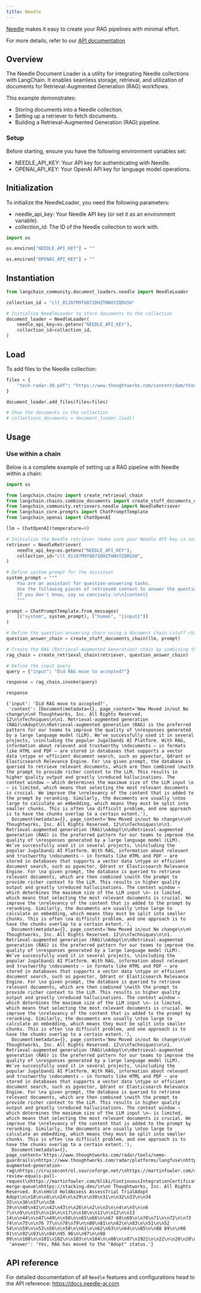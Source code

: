 ```yaml
---
title: Needle
---
```


[Needle](https://needle-ai.com) makes it easy to create your RAG pipelines with minimal effort. 

For more details, refer to our [API documentation](https://docs.needle-ai.com/docs/api-reference/needle-api)

## Overview
The Needle Document Loader is a utility for integrating Needle collections with LangChain. It enables seamless storage, retrieval, and utilization of documents for Retrieval-Augmented Generation (RAG) workflows.

This example demonstrates:

* Storing documents into a Needle collection.
* Setting up a retriever to fetch documents.
* Building a Retrieval-Augmented Generation (RAG) pipeline.

### Setup
Before starting, ensure you have the following environment variables set:

* NEEDLE_API_KEY: Your API key for authenticating with Needle.
* OPENAI_API_KEY: Your OpenAI API key for language model operations.

## Initialization
To initialize the NeedleLoader, you need the following parameters:

* needle_api_key: Your Needle API key (or set it as an environment variable).
* collection_id: The ID of the Needle collection to work with.


```python
import os
```


```python
os.environ["NEEDLE_API_KEY"] = ""
```


```python
os.environ["OPENAI_API_KEY"] = ""
```

## Instantiation


```python
from langchain_community.document_loaders.needle import NeedleLoader

collection_id = "clt_01J87M9T6B71DHZTHNXYZQRG5H"

# Initialize NeedleLoader to store documents to the collection
document_loader = NeedleLoader(
    needle_api_key=os.getenv("NEEDLE_API_KEY"),
    collection_id=collection_id,
)
```

## Load
To add files to the Needle collection:


```python
files = {
    "tech-radar-30.pdf": "https://www.thoughtworks.com/content/dam/thoughtworks/documents/radar/2024/04/tr_technology_radar_vol_30_en.pdf"
}

document_loader.add_files(files=files)
```


```python
# Show the documents in the collection
# collections_documents = document_loader.load()
```

## Usage
### Use within a chain
Below is a complete example of setting up a RAG pipeline with Needle within a chain:


```python
import os

from langchain.chains import create_retrieval_chain
from langchain.chains.combine_documents import create_stuff_documents_chain
from langchain_community.retrievers.needle import NeedleRetriever
from langchain_core.prompts import ChatPromptTemplate
from langchain_openai import ChatOpenAI

llm = ChatOpenAI(temperature=0)

# Initialize the Needle retriever (make sure your Needle API key is set as an environment variable)
retriever = NeedleRetriever(
    needle_api_key=os.getenv("NEEDLE_API_KEY"),
    collection_id="clt_01J87M9T6B71DHZTHNXYZQRG5H",
)

# Define system prompt for the assistant
system_prompt = """
    You are an assistant for question-answering tasks. 
    Use the following pieces of retrieved context to answer the question.
    If you don't know, say so concisely.\n\n{context}
    """

prompt = ChatPromptTemplate.from_messages(
    [("system", system_prompt), ("human", "{input}")]
)

# Define the question-answering chain using a document chain (stuff chain) and the retriever
question_answer_chain = create_stuff_documents_chain(llm, prompt)

# Create the RAG (Retrieval-Augmented Generation) chain by combining the retriever and the question-answering chain
rag_chain = create_retrieval_chain(retriever, question_answer_chain)

# Define the input query
query = {"input": "Did RAG move to accepted?"}

response = rag_chain.invoke(query)

response
```



```output
{'input': 'Did RAG move to accepted?',
 'context': [Document(metadata={}, page_content='New Moved in/out No change\n\n© Thoughtworks, Inc. All Rights Reserved. 12\n\nTechniques\n\n1. Retrieval-augmented generation (RAG)\nAdopt\n\nRetrieval-augmented generation (RAG) is the preferred pattern for our teams to improve the quality of \nresponses generated by a large language model (LLM). We’ve successfully used it in several projects, \nincluding the popular Jugalbandi AI Platform. With RAG, information about relevant and trustworthy \ndocuments — in formats like HTML and PDF — are stored in databases that supports a vector data \ntype or efficient document search, such as pgvector, Qdrant or Elasticsearch Relevance Engine. For \na given prompt, the database is queried to retrieve relevant documents, which are then combined \nwith the prompt to provide richer context to the LLM. This results in higher quality output and greatly \nreduced hallucinations. The context window — which determines the maximum size of the LLM input \n— is limited, which means that selecting the most relevant documents is crucial. We improve the \nrelevancy of the content that is added to the prompt by reranking. Similarly, the documents are usually \ntoo large to calculate an embedding, which means they must be split into smaller chunks. This is often \na difficult problem, and one approach is to have the chunks overlap to a certain extent.'),
  Document(metadata={}, page_content='New Moved in/out No change\n\n© Thoughtworks, Inc. All Rights Reserved. 12\n\nTechniques\n\n1. Retrieval-augmented generation (RAG)\nAdopt\n\nRetrieval-augmented generation (RAG) is the preferred pattern for our teams to improve the quality of \nresponses generated by a large language model (LLM). We’ve successfully used it in several projects, \nincluding the popular Jugalbandi AI Platform. With RAG, information about relevant and trustworthy \ndocuments — in formats like HTML and PDF — are stored in databases that supports a vector data \ntype or efficient document search, such as pgvector, Qdrant or Elasticsearch Relevance Engine. For \na given prompt, the database is queried to retrieve relevant documents, which are then combined \nwith the prompt to provide richer context to the LLM. This results in higher quality output and greatly \nreduced hallucinations. The context window — which determines the maximum size of the LLM input \n— is limited, which means that selecting the most relevant documents is crucial. We improve the \nrelevancy of the content that is added to the prompt by reranking. Similarly, the documents are usually \ntoo large to calculate an embedding, which means they must be split into smaller chunks. This is often \na difficult problem, and one approach is to have the chunks overlap to a certain extent.'),
  Document(metadata={}, page_content='New Moved in/out No change\n\n© Thoughtworks, Inc. All Rights Reserved. 12\n\nTechniques\n\n1. Retrieval-augmented generation (RAG)\nAdopt\n\nRetrieval-augmented generation (RAG) is the preferred pattern for our teams to improve the quality of \nresponses generated by a large language model (LLM). We’ve successfully used it in several projects, \nincluding the popular Jugalbandi AI Platform. With RAG, information about relevant and trustworthy \ndocuments — in formats like HTML and PDF — are stored in databases that supports a vector data \ntype or efficient document search, such as pgvector, Qdrant or Elasticsearch Relevance Engine. For \na given prompt, the database is queried to retrieve relevant documents, which are then combined \nwith the prompt to provide richer context to the LLM. This results in higher quality output and greatly \nreduced hallucinations. The context window — which determines the maximum size of the LLM input \n— is limited, which means that selecting the most relevant documents is crucial. We improve the \nrelevancy of the content that is added to the prompt by reranking. Similarly, the documents are usually \ntoo large to calculate an embedding, which means they must be split into smaller chunks. This is often \na difficult problem, and one approach is to have the chunks overlap to a certain extent.'),
  Document(metadata={}, page_content='New Moved in/out No change\n\n© Thoughtworks, Inc. All Rights Reserved. 12\n\nTechniques\n\n1. Retrieval-augmented generation (RAG)\nAdopt\n\nRetrieval-augmented generation (RAG) is the preferred pattern for our teams to improve the quality of \nresponses generated by a large language model (LLM). We’ve successfully used it in several projects, \nincluding the popular Jugalbandi AI Platform. With RAG, information about relevant and trustworthy \ndocuments — in formats like HTML and PDF — are stored in databases that supports a vector data \ntype or efficient document search, such as pgvector, Qdrant or Elasticsearch Relevance Engine. For \na given prompt, the database is queried to retrieve relevant documents, which are then combined \nwith the prompt to provide richer context to the LLM. This results in higher quality output and greatly \nreduced hallucinations. The context window — which determines the maximum size of the LLM input \n— is limited, which means that selecting the most relevant documents is crucial. We improve the \nrelevancy of the content that is added to the prompt by reranking. Similarly, the documents are usually \ntoo large to calculate an embedding, which means they must be split into smaller chunks. This is often \na difficult problem, and one approach is to have the chunks overlap to a certain extent.'),
  Document(metadata={}, page_content='https://www.thoughtworks.com/radar/tools/nemo-guardrails\nhttps://www.thoughtworks.com/radar/platforms/langfuse\nhttps://www.thoughtworks.com/radar/techniques/retrieval-augmented-generation-rag\nhttps://cruisecontrol.sourceforge.net/\nhttps://martinfowler.com/articles/continuousIntegration.html\nhttps://www.thoughtworks.com/radar/techniques/peer-review-equals-pull-request\nhttps://martinfowler.com/bliki/ContinuousIntegrationCertification.html\nhttps://linearb.io/platform/gitstream\nhttps://www.thoughtworks.com/radar/tools/github-merge-queue\nhttps://stacking.dev/\n\n© Thoughtworks, Inc. All Rights Reserved. 8\n\nHold HoldAssess AssessTrial TrialAdopt Adopt\n\n18\n\n8\n\n24\n\n29\n\n30\n31\n\n32\n33\n\n34 35\n\n36\n37\n\n38 39\n\n40\n41\n\n42\n43\n\n26\n\n2\n\n3\n\n4\n\n5\n\n6 7\n\n9\n\n15\n\n16\n\n17\n\n10\n\n11\n\n12\n\n13 14\n\n44\n\n47\n49\n\n50\n\n65\n66\n\n67 68\n69\n\n70\n71\n\n72\n\n73 74\n\n75\n\n76 77\n\n78\n79\n\n80\n81\n\n82\n\n83\n\n51\n\n52 54\n\n59\n\n53\n56\n\n58\n\n61\n\n62\n63\n\n64\n\n85\n\n88 89\n\n90 91\n\n92\n93\n\n94\n95 96\n\n97\n\n98 99\n\n100\n\n101\n102\n\n103\n\n104\n\n86\n\n87\n1921\n\n22\n\n20\n28\n\n25\n\n27\n\n23\n\n84\n\n105\n\n1\n45\n\n46\n\n48\n\n55\n57')],
 'answer': 'Yes, RAG has moved to the "Adopt" status.'}
```


## API reference

For detailed documentation of all `Needle` features and configurations head to the API reference: https://docs.needle-ai.com

